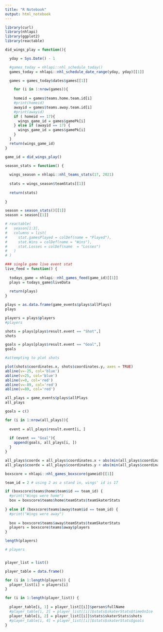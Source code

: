 ```yaml
---
title: "R Notebook"
output: html_notebook
---
```

```r
library(curl)
library(nhlapi)
library(ggplot2)
library(reactable)
```

```r
did_wings_play = function(){

  yday = Sys.Date() - 1

  #games_today = nhlapi::nhl_schedule_today()
  games_today = nhlapi::nhl_schedule_date_range(yday, yday)[[1]]

  games = games_today$dates$games[[1]]

    for (i in 1:nrow(games)){
  
    homeid = games$teams.home.team.id[i]
    #print(homeid)
    awayid = games$teams.away.team.id[i]
    #print(awayid)
    if ( homeid == 17){
      wings_game_id = games$gamePk[i]
    } else if (awayid == 17) {
      wings_game_id = games$gamePk[i]
    }
  }
  return(wings_game_id)
}

game_id = did_wings_play()
```

```r
season_stats = function() {
  
  wings_season = nhlapi::nhl_teams_stats(17, 2021)
  
  stats = wings_season$teamStats[[1]]
  
  return(stats)
  
}

season = season_stats()[[1]]
season = season[[1]]

# reactable(
#   season[1:3],
#   columns = list(
#     stat.gamesPlayed = colDef(name = "Played"),
#     stat.Wins = colDef(name = "Wins"),
#     stat.Losses = colDef(name  = "Losses")
#   )
# )
```

```r
### single game live event stat
live_feed = function() {
  
  todays_game = nhlapi::nhl_games_feed(game_id)[[1]]
  plays = todays_game$liveData
  
  return(plays)
}

```

```r

plays = as.data.frame(game_events$plays$allPlays)
plays

players = plays$players
#players

shots = plays[plays$result.event == "Shot",]
shots

goals = plays[plays$result.event == "Goal",]
goals
```

```r
#attempting to plot shots

plot(shots$coordinates.x, shots$coordinates.y, axes = TRUE)
abline(v=-25, col='blue')
abline(v=25, col='blue')
abline(v=0, col='red')
abline(v=-89, col='red')
abline(v=89, col='red')
```


```r
all_plays = game_events$plays$allPlays
all_plays
```

```r

goals = c()

for (i in 1:nrow(all_plays)){
  
  event = all_plays$result.event[i, ]
  
  if (event == "Goal"){
    append(goals, all_plays[i, ])
  }
}
```



```r
all_plays$coordx = all_plays$coordinates.x + abs(min(all_plays$coordinates.x))
all_plays$coordx = all_plays$coordinates.y + abs(min(all_plays$coordinates.y))

```



```r
boxscore = nhlapi::nhl_games_boxscore(gameid)[[1]]

team_id = 2 # using 2 as a stand in, wings' id is 17

if (boxscore$teams$home$team$id == team_id) {
  #print("Wings were home")
  box = boxscore$teams$home$teamStats$teamSkaterStats
  
} else if (boxscore$teams$away$team$id == team_id) {
  #print("Wings were away")
  
  box = boxscore$teams$away$teamStats$teamSkaterStats
  players = boxscore$teams$away$players
}

length(players)

# players
```

```r

```


```r

player_list = list()

player_table = data.frame()

for (i in 1:length(players)) {
  player_list[i] = players[i]
}

for (i in 1:length(player_list)) {
  
  player_table[i, 1] = player_list[[i]]$person$fullName
  #player_table[i, 2] = player_list[[i]]$stats$skaterStats$timeOnIce
  player_table[i, 2] = player_list[[i]]$stats$skaterStats$shots
  #player_table[i, 4] = player_list[[i]]$stats$skaterStats$goals
}

```















